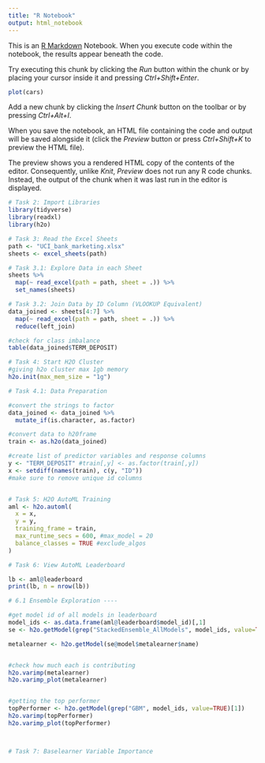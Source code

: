 ---
title: "R Notebook"
output: html_notebook
---

This is an [R Markdown](http://rmarkdown.rstudio.com) Notebook. When you execute code within the notebook, the results appear beneath the code. 

Try executing this chunk by clicking the *Run* button within the chunk or by placing your cursor inside it and pressing *Ctrl+Shift+Enter*. 

```{r}
plot(cars)
```

Add a new chunk by clicking the *Insert Chunk* button on the toolbar or by pressing *Ctrl+Alt+I*.

When you save the notebook, an HTML file containing the code and output will be saved alongside it (click the *Preview* button or press *Ctrl+Shift+K* to preview the HTML file).

The preview shows you a rendered HTML copy of the contents of the editor. Consequently, unlike *Knit*, *Preview* does not run any R code chunks. Instead, the output of the chunk when it was last run in the editor is displayed.
```{r}
# Task 2: Import Libraries
library(tidyverse)
library(readxl)
library(h2o)
```
```{r}
# Task 3: Read the Excel Sheets
path <- "UCI_bank_marketing.xlsx"
sheets <- excel_sheets(path)
```
```{r}
# Task 3.1: Explore Data in each Sheet
sheets %>%
  map(~ read_excel(path = path, sheet = .)) %>%
  set_names(sheets)
```
```{r}
# Task 3.2: Join Data by ID Column (VLOOKUP Equivalent)
data_joined <- sheets[4:7] %>%
  map(~ read_excel(path = path, sheet = .)) %>%
  reduce(left_join)

#check for class imbalance
table(data_joined$TERM_DEPOSIT)
```
```{r}
# Task 4: Start H2O Cluster
#giving h2o cluster max 1gb memory
h2o.init(max_mem_size = "1g") 
```
```{r}
# Task 4.1: Data Preparation

#convert the strings to factor
data_joined <- data_joined %>%
  mutate_if(is.character, as.factor)

#convert data to h20frame
train <- as.h2o(data_joined)

#create list of predictor variables and response columns
y <- "TERM_DEPOSIT" #train[,y] <- as.factor(train[,y])
x <- setdiff(names(train), c(y, "ID"))
#make sure to remove unique id columns



```
```{r}
# Task 5: H2O AutoML Training
aml <- h2o.automl(
  x = x,
  y = y,
  training_frame = train,
  max_runtime_secs = 600, #max_model = 20
  balance_classes = TRUE #exclude_algos
)


```
```{r}
# Task 6: View AutoML Leaderboard

lb <- aml@leaderboard
print(lb, n = nrow(lb))

```

```{r}
# 6.1 Ensemble Exploration ----

#get model id of all models in leaderboard
model_ids <- as.data.frame(aml@leaderboard$model_id)[,1]
se <- h2o.getModel(grep("StackedEnsemble_AllModels", model_ids, value=TRUE)[1])

metalearner <- h2o.getModel(se@model$metalearner$name)


#check how much each is contributing
h2o.varimp(metalearner)
h2o.varimp_plot(metalearner)



```

```{r}

#getting the top performer
topPerformer <- h2o.getModel(grep("GBM", model_ids, value=TRUE)[1])
h2o.varimp(topPerformer)
h2o.varimp_plot(topPerformer)



# Task 7: Baselearner Variable Importance 


```

```{r}

```
